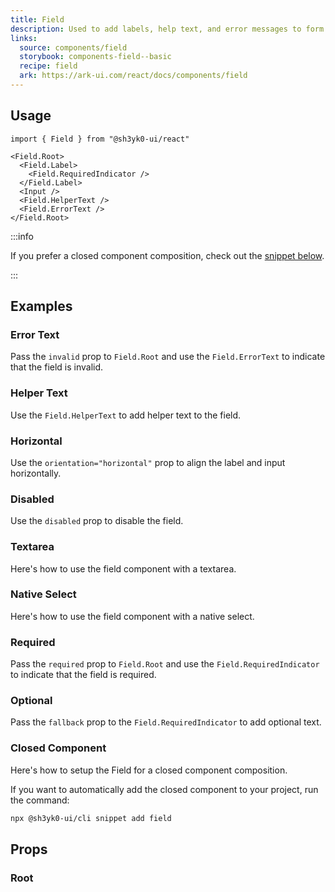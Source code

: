 ```yaml
---
title: Field
description: Used to add labels, help text, and error messages to form fields.
links:
  source: components/field
  storybook: components-field--basic
  recipe: field
  ark: https://ark-ui.com/react/docs/components/field
---
```


<ExampleTabs name="field-basic" />

## Usage

```tsx
import { Field } from "@sh3yk0-ui/react"
```

```tsx
<Field.Root>
  <Field.Label>
    <Field.RequiredIndicator />
  </Field.Label>
  <Input />
  <Field.HelperText />
  <Field.ErrorText />
</Field.Root>
```

:::info

If you prefer a closed component composition, check out the
[snippet below](#closed-component).

:::

## Examples

### Error Text

Pass the `invalid` prop to `Field.Root` and use the `Field.ErrorText` to
indicate that the field is invalid.

<ExampleTabs name="field-with-error-text" />

### Helper Text

Use the `Field.HelperText` to add helper text to the field.

<ExampleTabs name="field-with-helper-text" />

### Horizontal

Use the `orientation="horizontal"` prop to align the label and input
horizontally.

<ExampleTabs name="field-horizontal" />

### Disabled

Use the `disabled` prop to disable the field.

<ExampleTabs name="field-with-disabled" />

### Textarea

Here's how to use the field component with a textarea.

<ExampleTabs name="field-with-textarea" />

### Native Select

Here's how to use the field component with a native select.

<ExampleTabs name="field-with-native-select" />

### Required

Pass the `required` prop to `Field.Root` and use the `Field.RequiredIndicator`
to indicate that the field is required.

<ExampleTabs name="field-with-required" />

### Optional

Pass the `fallback` prop to the `Field.RequiredIndicator` to add optional text.

<ExampleTabs name="field-with-optional" />

### Closed Component

Here's how to setup the Field for a closed component composition.

<ExampleCode name="field-closed-component" />

If you want to automatically add the closed component to your project, run the
command:

```bash
npx @sh3yk0-ui/cli snippet add field
```

## Props

### Root

<PropTable component="Field" part="Root" />
